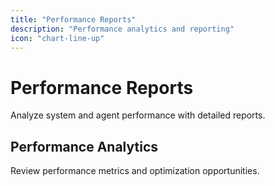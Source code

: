 ```yaml
---
title: "Performance Reports"
description: "Performance analytics and reporting"
icon: "chart-line-up"
---
```


# Performance Reports

Analyze system and agent performance with detailed reports.

## Performance Analytics

Review performance metrics and optimization opportunities. 